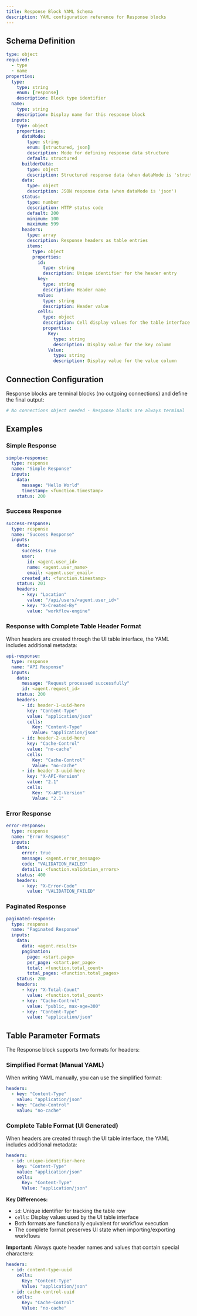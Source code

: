 ```yaml
---
title: Response Block YAML Schema
description: YAML configuration reference for Response blocks
---
```


## Schema Definition

```yaml
type: object
required:
  - type
  - name
properties:
  type:
    type: string
    enum: [response]
    description: Block type identifier
  name:
    type: string
    description: Display name for this response block
  inputs:
    type: object
    properties:
      dataMode:
        type: string
        enum: [structured, json]
        description: Mode for defining response data structure
        default: structured
      builderData:
        type: object
        description: Structured response data (when dataMode is 'structured')
      data:
        type: object
        description: JSON response data (when dataMode is 'json')
      status:
        type: number
        description: HTTP status code
        default: 200
        minimum: 100
        maximum: 599
      headers:
        type: array
        description: Response headers as table entries
        items:
          type: object
          properties:
            id:
              type: string
              description: Unique identifier for the header entry
            key:
              type: string
              description: Header name
            value:
              type: string
              description: Header value
            cells:
              type: object
              description: Cell display values for the table interface
              properties:
                Key:
                  type: string
                  description: Display value for the key column
                Value:
                  type: string
                  description: Display value for the value column
```

## Connection Configuration

Response blocks are terminal blocks (no outgoing connections) and define the final output:

```yaml
# No connections object needed - Response blocks are always terminal
```

## Examples

### Simple Response

```yaml
simple-response:
  type: response
  name: "Simple Response"
  inputs:
    data:
      message: "Hello World"
      timestamp: <function.timestamp>
    status: 200
```

### Success Response

```yaml
success-response:
  type: response
  name: "Success Response"
  inputs:
    data:
      success: true
      user:
        id: <agent.user_id>
        name: <agent.user_name>
        email: <agent.user_email>
      created_at: <function.timestamp>
    status: 201
    headers:
      - key: "Location"
        value: "/api/users/<agent.user_id>"
      - key: "X-Created-By"
        value: "workflow-engine"
```

### Response with Complete Table Header Format

When headers are created through the UI table interface, the YAML includes additional metadata:

```yaml
api-response:
  type: response
  name: "API Response"
  inputs:
    data:
      message: "Request processed successfully"
      id: <agent.request_id>
    status: 200
    headers:
      - id: header-1-uuid-here
        key: "Content-Type"
        value: "application/json"
        cells:
          Key: "Content-Type"
          Value: "application/json"
      - id: header-2-uuid-here
        key: "Cache-Control"
        value: "no-cache"
        cells:
          Key: "Cache-Control"
          Value: "no-cache"
      - id: header-3-uuid-here
        key: "X-API-Version"
        value: "2.1"
        cells:
          Key: "X-API-Version"
          Value: "2.1"
```

### Error Response

```yaml
error-response:
  type: response
  name: "Error Response"
  inputs:
    data:
      error: true
      message: <agent.error_message>
      code: "VALIDATION_FAILED"
      details: <function.validation_errors>
    status: 400
    headers:
      - key: "X-Error-Code"
        value: "VALIDATION_FAILED"
```

### Paginated Response

```yaml
paginated-response:
  type: response
  name: "Paginated Response"
  inputs:
    data:
      data: <agent.results>
      pagination:
        page: <start.page>
        per_page: <start.per_page>
        total: <function.total_count>
        total_pages: <function.total_pages>
    status: 200
    headers:
      - key: "X-Total-Count"
        value: <function.total_count>
      - key: "Cache-Control"
        value: "public, max-age=300"
      - key: "Content-Type"
        value: "application/json"
```

## Table Parameter Formats

The Response block supports two formats for headers:

### Simplified Format (Manual YAML)

When writing YAML manually, you can use the simplified format:

```yaml
headers:
  - key: "Content-Type"
    value: "application/json"
  - key: "Cache-Control"
    value: "no-cache"
```

### Complete Table Format (UI Generated)

When headers are created through the UI table interface, the YAML includes additional metadata:

```yaml
headers:
  - id: unique-identifier-here
    key: "Content-Type"
    value: "application/json"
    cells:
      Key: "Content-Type"
      Value: "application/json"
```

**Key Differences:**
- `id`: Unique identifier for tracking the table row
- `cells`: Display values used by the UI table interface
- Both formats are functionally equivalent for workflow execution
- The complete format preserves UI state when importing/exporting workflows

**Important:** Always quote header names and values that contain special characters:

```yaml
headers:
  - id: content-type-uuid
    cells:
      Key: "Content-Type"
      Value: "application/json"
  - id: cache-control-uuid
    cells:
      Key: "Cache-Control" 
      Value: "no-cache"
```
``` 